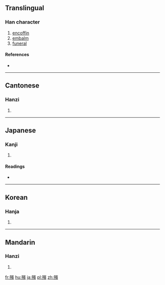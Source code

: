 {{also|殡}}
==Translingual==

===Han character===
{{Han char|rn=78|rad=歹|as=14|sn=18|four=1328<sub>6</sub>|canj=一弓十一金 (MNJMC)}}

# [[encoffin]]
# [[embalm]]
# [[funeral]]

====References====
* {{Han ref|kx=0583.440|dkj=16596|dj=0976.290|hdz=21395.170|uh=6BAF|ud=27567|bh=C26C|bd=49772}}

----

==Cantonese==

===Hanzi===
{{yue-hanzi|jyut=|y=ban3|sim=殡}}

# {{defn|lang=yue|sort=歹14}}

----

==Japanese==

===Kanji===
{{ja-kanji|grade=|rs=歹14}}

# {{defn|lang=ja|sort=歹14}}

====Readings====
* {{ja-readings|on=[[ひん]] (hin)|kun=[[かりもがり]] (karimogari)}}

----

==Korean==

===Hanja===
{{ko-hanja|hangeul=빈|eumhun=|rv=bin|mr=pin|y=pin}}

# {{defn|lang=ko|sort=歹14}}

----

==Mandarin==

===Hanzi===
{{cmn-hanzi|sim=殡|pin=[[bìn]] ([[bin4]])|wg=pin<sup>4</sup>}}

# {{defn|lang=cmn|sort=歹14}}

[[fr:殯]]
[[hu:殯]]
[[ja:殯]]
[[pl:殯]]
[[zh:殯]]